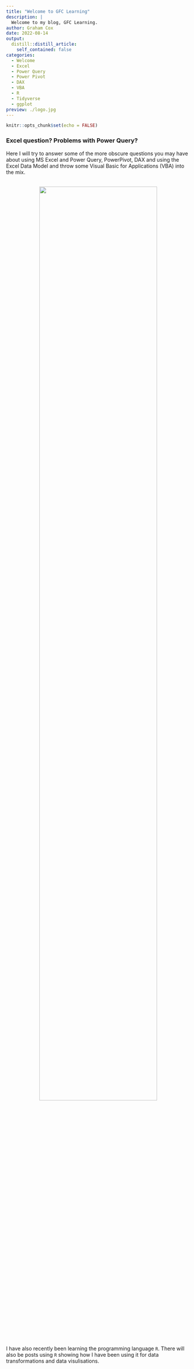 ```yaml
---
title: "Welcome to GFC Learning"
description: |
  Welcome to my blog, GFC Learning. 
author: Graham Cox
date: 2022-08-14
output:
  distill::distill_article:
    self_contained: false
categories:
  - Welcome
  - Excel
  - Power Query
  - Power Pivot
  - DAX
  - VBA
  - R
  - Tidyverse
  - ggplot
preview: ./logo.jpg
---
```


```r
knitr::opts_chunk$set(echo = FALSE)

```


### Excel question? Problems with Power Query?

Here I will try to answer some of the more obscure questions you may have about using MS Excel and Power Query, PowerPivot, DAX and using the Excel Data Model and throw some Visual Basic for Applications (VBA) into the mix.

<br>
<center>
![](./images.jpg){width=80%}
</center>
<br>

I have also recently been learning the programming language `R`. There will also be posts using `R` showing how I have been using it for data transformations and data visulisations.


<div style="margin-top:250px;font-size:11pt">
<hr />
This website was built completely in R using the `distill` package. Distill is a publication format for scientific and technical writing, native to the web. 

Learn more about using Distill for R Markdown at <https://rstudio.github.io/distill>.

</div>

